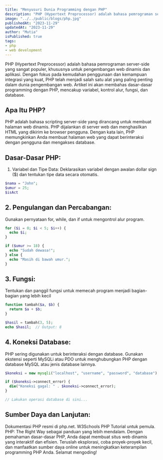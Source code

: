 ```yaml
---
title: "Menyusuri Dunia Programming dengan PHP"
description: "PHP (Hypertext Preprocessor) adalah bahasa pemrograman server-side yang sangat populer, khususnya untuk pengembangan web dinamis dan aplikasi."
image: "../../public/blogs/php.jpg"
publishedAt: "2023-11-29"
updatedAt: "2023-11-29"
author: "Mutia"
isPublished: true
tags:
- php
- web development
---
```


PHP (Hypertext Preprocessor) adalah bahasa pemrograman server-side yang sangat populer, khususnya untuk pengembangan web dinamis dan aplikasi. Dengan fokus pada kemudahan penggunaan dan kemampuan integrasi yang kuat, PHP telah menjadi salah satu alat yang paling penting dalam dunia pengembangan web. Artikel ini akan membahas dasar-dasar programming dengan PHP, mencakup variabel, kontrol alur, fungsi, dan database.

## Apa Itu PHP?
PHP adalah bahasa scripting server-side yang dirancang untuk membuat halaman web dinamis. PHP dijalankan di server web dan menghasilkan HTML yang dikirim ke browser pengguna. Dengan kata lain, PHP memungkinkan Anda membuat halaman web yang dapat berinteraksi dengan pengguna dan mengakses database.

## Dasar-Dasar PHP:
1. Variabel dan Tipe Data:
Deklarasikan variabel dengan awalan dollar sign ($) dan tentukan tipe data secara otomatis.

```php showLineNumbers {1-3} /science/ title="javascript" caption="Variabel Dan Tipe Data"
$nama = "John";
$umur = 25;
$isAct
```
## 2. Pengulangan dan Percabangan:
Gunakan pernyataan for, while, dan if untuk mengontrol alur program.

```php showLineNumbers {1-9} /science/ title="javascript" caption="Pengulangan Dan Percabangan"
for ($i = 0; $i < 5; $i++) {
  echo $i;
}

if ($umur >= 18) {
  echo "Sudah dewasa!";
} else {
  echo "Masih di bawah umur.";
}
```
## 3. Fungsi:
Tentukan dan panggil fungsi untuk memecah program menjadi bagian-bagian yang lebih kecil

```php showLineNumbers {1-6} /science/ title="javascript" caption="Fungsi"
function tambah($a, $b) {
  return $a + $b;
}

$hasil = tambah(3, 5);
echo $hasil;  // Output: 8
```
## 4. Koneksi Database:
PHP sering digunakan untuk berinteraksi dengan database. Gunakan ekstensi seperti MySQLi atau PDO untuk menghubungkan PHP dengan database MySQL atau jenis database lainnya.

```php showLineNumbers {1-7} /science/ title="javascript" caption="Koneksi Ke Database"
$koneksi = new mysqli("localhost", "username", "password", "database");

if ($koneksi->connect_error) {
  die("Koneksi gagal: " . $koneksi->connect_error);
}

// Lakukan operasi database di sini...
```
## Sumber Daya dan Lanjutan:
Dokumentasi PHP resmi di php.net.
W3Schools PHP Tutorial untuk pemula.
PHP: The Right Way sebagai panduan yang lebih mendalam.
Dengan pemahaman dasar-dasar PHP, Anda dapat membuat situs web dinamis yang interaktif dan efisien. Teruslah eksplorasi, coba proyek-proyek kecil, dan manfaatkan sumber daya online untuk meningkatkan keterampilan programming PHP Anda. Selamat mengoding!









